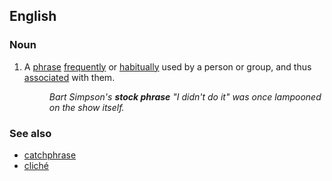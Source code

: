 ==English==

===Noun===
{{en-noun|sg=[[stock]] [[phrase]]}}

# {{idiom}} A [[phrase]] [[frequently]] or [[habitually]] used by a person or group, and thus [[associated]] with them.
#:''Bart Simpson's '''stock phrase''' "I didn't do it" was once lampooned on the show itself.''

===See also===
{{wikipedia}}
*[[catchphrase]]
*[[cliché]]